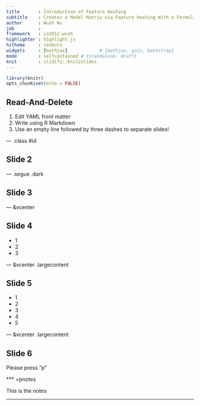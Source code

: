 ```yaml
---
title       : Introduction of Feature Hashing
subtitle    : Creates a Model Matrix via Feature Hashing With a Formula Interface
author      : Wush Wu
job         : 
framework   : io2012-wush
highlighter : highlight.js
hitheme     : zenburn
widgets     : [mathjax]            # {mathjax, quiz, bootstrap}
mode        : selfcontained # {standalone, draft}
knit        : slidify::knit2slides
---
```


```r
library(knitr)
opts_chunk$set(echo = FALSE)
```

## Read-And-Delete

1. Edit YAML front matter
2. Write using R Markdown
3. Use an empty line followed by three dashes to separate slides!

--- .class #id 

## Slide 2

--- .segue .dark

## Slide 3

--- &vcenter

## Slide 4

- 1
- 2
- 3

--- &vcenter .largecontent

## Slide 5

- 1
- 2
- 3
- 4
- 5

--- &vcenter .largecontent

## Slide 6

Please press "p"

*** =pnotes

This is the notes

---


